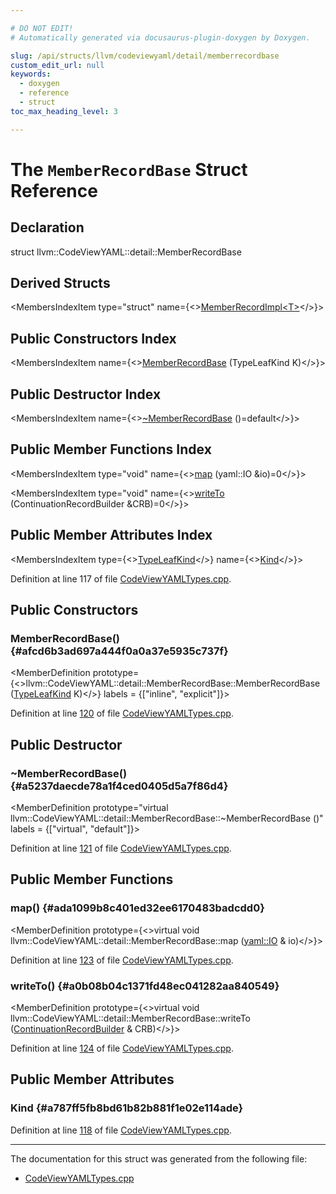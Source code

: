 ```yaml
---

# DO NOT EDIT!
# Automatically generated via docusaurus-plugin-doxygen by Doxygen.

slug: /api/structs/llvm/codeviewyaml/detail/memberrecordbase
custom_edit_url: null
keywords:
  - doxygen
  - reference
  - struct
toc_max_heading_level: 3

---
```





# The `MemberRecordBase` Struct Reference

<DoxygenPage pluginConfig={pluginConfig}>



## Declaration

<CodeBlock>struct llvm::CodeViewYAML::detail::MemberRecordBase</CodeBlock>

## Derived Structs

<MembersIndex>

<MembersIndexItem
  type="struct"
  name={<><a href="/docs/api/structs/llvm/codeviewyaml/detail/memberrecordimpl">MemberRecordImpl&lt;T&gt;</a></>}>
</MembersIndexItem>

</MembersIndex>

## Public Constructors Index

<MembersIndex>

<MembersIndexItem
  name={<><a href="#afcd6b3ad697a444f0a0a37e5935c737f">MemberRecordBase</a> (TypeLeafKind K)</>}>
</MembersIndexItem>

</MembersIndex>

## Public Destructor Index

<MembersIndex>

<MembersIndexItem
  name={<><a href="#a5237daecde78a1f4ced0405d5a7f86d4">~MemberRecordBase</a> ()=default</>}>
</MembersIndexItem>

</MembersIndex>

## Public Member Functions Index

<MembersIndex>

<MembersIndexItem
  type="void"
  name={<><a href="#ada1099b8c401ed32ee6170483badcdd0">map</a> (yaml::IO &amp;io)=0</>}>
</MembersIndexItem>

<MembersIndexItem
  type="void"
  name={<><a href="#a0b08b04c1371fd48ec041282aa840549">writeTo</a> (ContinuationRecordBuilder &amp;CRB)=0</>}>
</MembersIndexItem>

</MembersIndex>

## Public Member Attributes Index

<MembersIndex>

<MembersIndexItem
  type={<><a href="/docs/api/namespaces/llvm/codeview/#a945d5dcbe78d400d17656726e2f6089b">TypeLeafKind</a></>}
  name={<><a href="#a787ff5fb8bd61b82b881f1e02e114ade">Kind</a></>}>
</MembersIndexItem>

</MembersIndex>


Definition at line 117 of file <a href="/docs/api/files/lib/lib/objectyaml/codeviewyamltypes-cpp">CodeViewYAMLTypes.cpp</a>.

<SectionDefinition>

## Public Constructors

### MemberRecordBase() {#afcd6b3ad697a444f0a0a37e5935c737f}

<MemberDefinition
  prototype={<>llvm::CodeViewYAML::detail::MemberRecordBase::MemberRecordBase (<a href="/docs/api/namespaces/llvm/codeview/#a945d5dcbe78d400d17656726e2f6089b">TypeLeafKind</a> K)</>}
  labels = {["inline", "explicit"]}>

Definition at line <a href="/docs/api/files/lib/lib/objectyaml/codeviewyamltypes-cpp/#l00120">120</a> of file <a href="/docs/api/files/lib/lib/objectyaml/codeviewyamltypes-cpp">CodeViewYAMLTypes.cpp</a>.
</MemberDefinition>

</SectionDefinition>

<SectionDefinition>

## Public Destructor

### ~MemberRecordBase() {#a5237daecde78a1f4ced0405d5a7f86d4}

<MemberDefinition
  prototype="virtual llvm::CodeViewYAML::detail::MemberRecordBase::~MemberRecordBase ()"
  labels = {["virtual", "default"]}>

Definition at line <a href="/docs/api/files/lib/lib/objectyaml/codeviewyamltypes-cpp/#l00121">121</a> of file <a href="/docs/api/files/lib/lib/objectyaml/codeviewyamltypes-cpp">CodeViewYAMLTypes.cpp</a>.
</MemberDefinition>

</SectionDefinition>

<SectionDefinition>

## Public Member Functions

### map() {#ada1099b8c401ed32ee6170483badcdd0}

<MemberDefinition
  prototype={<>virtual void llvm::CodeViewYAML::detail::MemberRecordBase::map (<a href="/docs/api/classes/llvm/yaml/io">yaml::IO</a> &amp; io)</>}>

Definition at line <a href="/docs/api/files/lib/lib/objectyaml/codeviewyamltypes-cpp/#l00123">123</a> of file <a href="/docs/api/files/lib/lib/objectyaml/codeviewyamltypes-cpp">CodeViewYAMLTypes.cpp</a>.
</MemberDefinition>

### writeTo() {#a0b08b04c1371fd48ec041282aa840549}

<MemberDefinition
  prototype={<>virtual void llvm::CodeViewYAML::detail::MemberRecordBase::writeTo (<a href="/docs/api/classes/llvm/codeview/continuationrecordbuilder">ContinuationRecordBuilder</a> &amp; CRB)</>}>

Definition at line <a href="/docs/api/files/lib/lib/objectyaml/codeviewyamltypes-cpp/#l00124">124</a> of file <a href="/docs/api/files/lib/lib/objectyaml/codeviewyamltypes-cpp">CodeViewYAMLTypes.cpp</a>.
</MemberDefinition>

</SectionDefinition>

<SectionDefinition>

## Public Member Attributes

### Kind {#a787ff5fb8bd61b82b881f1e02e114ade}

<MemberDefinition
  prototype="TypeLeafKind llvm::CodeViewYAML::detail::MemberRecordBase::Kind">

Definition at line <a href="/docs/api/files/lib/lib/objectyaml/codeviewyamltypes-cpp/#l00118">118</a> of file <a href="/docs/api/files/lib/lib/objectyaml/codeviewyamltypes-cpp">CodeViewYAMLTypes.cpp</a>.
</MemberDefinition>

</SectionDefinition>

<hr/>

The documentation for this struct was generated from the following file:

<ul>
<li><a href="/docs/api/files/lib/lib/objectyaml/codeviewyamltypes-cpp">CodeViewYAMLTypes.cpp</a></li>
</ul>

</DoxygenPage>
